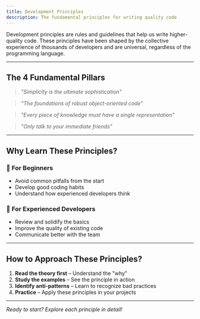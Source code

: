 ```yaml
---
title: Development Principles
description: The fundamental principles for writing quality code
---
```


Development principles are rules and guidelines that help us write higher-quality code. These principles have been shaped by the collective experience of thousands of developers and are universal, regardless of the programming language.

---

## The 4 Fundamental Pillars

> *"Simplicity is the ultimate sophistication"*
<LinkCard title="1. KISS - Keep It Simple, Stupid" href="/principles/kiss" description="The KISS principle reminds us that simple solutions are often the best. Simple code is easier to understand, maintain, and debug."/>

> *"The foundations of robust object-oriented code"*
<LinkCard title="2. SOLID - The 5 OOP Principles" href="/principles/solid" description="SOLID is an acronym that groups 5 essential principles for designing maintainable and extensible classes and modules."/>

> *"Every piece of knowledge must have a single representation"*
<LinkCard title="3. DRY - Don't Repeat Yourself" href="/principles/dry" description="DRY encourages us to avoid duplicating code and logic, making our code more maintainable and less error-prone."/>

> *"Only talk to your immediate friends"*
<LinkCard title="4. Law of Demeter" href="/principles/demeter" description="This principle limits dependencies between objects, creating more modular and loosely coupled code."/>

---

## Why Learn These Principles?

### 🎯 **For Beginners**
- Avoid common pitfalls from the start
- Develop good coding habits
- Understand how experienced developers think

### 🚀 **For Experienced Developers**
- Review and solidify the basics
- Improve the quality of existing code
- Communicate better with the team

---

## How to Approach These Principles?

1. **Read the theory first** – Understand the "why"
2. **Study the examples** – See the principle in action
3. **Identify anti-patterns** – Learn to recognize bad practices
4. **Practice** – Apply these principles in your projects

---
*Ready to start? Explore each principle in detail!*